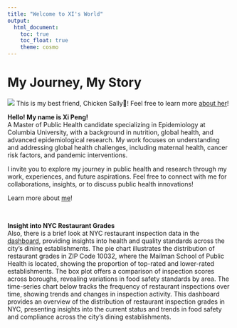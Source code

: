 ```yaml
---
title: "Welcome to XI's World"
output: 
  html_document:
    toc: true
    toc_float: true
    theme: cosmo
---
```


# My Journey, My Story

![](image/AS0006748_05.gif) This is my best friend, Chicken Sally🐥! Feel free to learn more [about her](https://line.fandom.com/wiki/Sally)!

**Hello! My name is Xi Peng!**
<br>
A Master of Public Health candidate specializing in Epidemiology at Columbia University, with a background in nutrition, global health, and advanced epidemiological research. My work focuses on understanding and addressing global health challenges, including maternal health, cancer risk factors, and pandemic interventions.

I invite you to explore my journey in public health and research through my work, experiences, and future aspirations. Feel free to connect with me for collaborations, insights, or to discuss public health innovations!

Learn more about [me](about.html)!

<br>

**Insight into NYC Restaurant Grades**
<br>
Also, there is a brief look at NYC restaurant inspection data in the [dashboard](dashboard.html), providing insights into health and quality standards across the city’s dining establishments. The pie chart illustrates the distribution of restaurant grades in ZIP Code 10032, where the Mailman School of Public Health is located, showing the proportion of top-rated and lower-rated establishments. The box plot offers a comparison of inspection scores across boroughs, revealing variations in food safety standards by area. The time-series chart below tracks the frequency of restaurant inspections over time, showing trends and changes in inspection activity. This dashboard provides an overview of the distribution of restaurant inspection grades in NYC, presenting insights into the current status and trends in food safety and compliance across the city’s dining establishments.